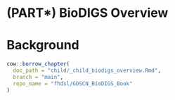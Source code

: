 
# (PART\*) BioDIGS Overview {-}

# Background

```r
cow::borrow_chapter(
  doc_path = "child/_child_biodigs_overview.Rmd",
  branch = "main",
  repo_name = "fhdsl/GDSCN_BioDIGS_Book"
)
```
